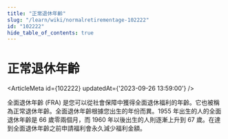 ```yaml
---
title: "正常退休年齡"
slug: "/learn/wiki/normalretirementage-102222"
id: "102222"
hide_table_of_contents: true
---
```



# 正常退休年齡

<ArticleMeta id={102222} updatedAt={'2023-09-26 13:59:00'} />
<div className='border-solid border-b border-t-0 my-4 border-[var(--ifm-color-gray-300)]' />

全面退休年齡 (FRA) 是您可以從社會保障中獲得全面退休福利的年齡。它也被稱為正常退休年齡。全面退休年齡根據您出生的年份而異。1955 年出生的人的全面退休年齡是 66 歲零兩個月，而 1960 年以後出生的人則逐漸上升到 67 歲。在達到全面退休年齡之前申請福利會永久減少福利金額。
